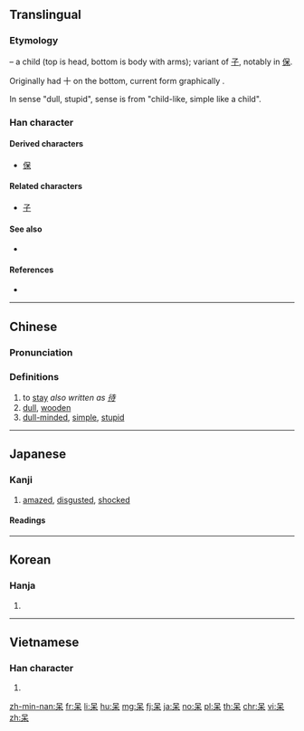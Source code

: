 {{also|騃|杏}}
==Translingual==

===Etymology===
{{liushu|p}} – a child (top is head, bottom is body with arms); variant of [[子]], notably in [[保]].

Originally had 十 on the bottom, current form graphically {{Han compound|口|木}}.

In sense "dull, stupid", sense is from "child-like, simple like a child".

===Han character===
{{Han char|rn=30|rad=口|as=04|sn=7|four=60904|canj=RD|ids=⿱口木}}

====Derived characters====
* [[保]]

====Related characters====
* [[子]]

====See also====
* {{l|mul|杏}} <!-- same components, opposite order -->

====References====
* {{Han ref|kx=0181.110|dkj=03395|dj=0399.100|hdz=10585.110|uh=5446|ud=21574|bh=A762|bd=42850}}

----

==Chinese==
{{zh-forms}}

===Pronunciation===
{{zh-pron
|m=dāi,bǎo,ái
|c=daai1,ngoi4
|h=pfs=
|md=ngài
|mn=tai
|w=1te,3nge
|mc=
|oc=y
|ma=Zh-dai.ogg
|cat=v,a
}}

===Definitions===
{{zh-hanzi}}

# to [[stay]] ''also written as [[待]]''
# [[dull]], [[wooden]]
# [[dull-minded]], [[simple]], [[stupid]]

----

==Japanese==

===Kanji===
{{ja-kanji|grade=uc|rs=口04}}

# [[amazed]], [[disgusted]], [[shocked]]

====Readings====
{{ja-readings
|goon=[[ほ]] (ho), [[がい]] (gai)
|kanon=[[ほう]] (hō), [[がい]] (gai)
|kanyoon=[[ぼう]] (bō), [[たい]] (tai)
|kun=[[あきる]] ([[呆る]], akiru), [[あきれる]] ([[呆れる]], akireru), [[ほける]] ([[呆ける]], hokeru), [[ほうける]] ([[呆ける]], hōkeru), [[ぼけ]] ([[呆け]], boke), [[ぼける]] ([[呆ける]], bokeru)
}}

----

==Korean==

===Hanja===
{{ko-hanja|hangeul=[[매]], [[태]], [[보]]|mr=mae, t'ae, po}}

# {{defn|lang=ko|sort=口04}}

----

==Vietnamese==

===Han character===
{{vi-hantu|ngốc|rs=口04}}

# {{defn|lang=vi|sort=口04}}

[[zh-min-nan:呆]]
[[fr:呆]]
[[li:呆]]
[[hu:呆]]
[[mg:呆]]
[[fj:呆]]
[[ja:呆]]
[[no:呆]]
[[pl:呆]]
[[th:呆]]
[[chr:呆]]
[[vi:呆]]
[[zh:呆]]